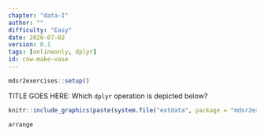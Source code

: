 ```yaml
---
chapter: "data-I"
author: ""
difficulty: "Easy"
date: 2020-07-02 
version: 0.1
tags: [onlineonly, dplyr]
id: cow-make-vase
---
```


```r
mdsr2exercises::setup()
```

TITLE GOES HERE: Which `dplyr` operation is depicted below? 

```r
knitr::include_graphics(paste(system.file("extdata", package = "mdsr2exercises"), "/dplyr-arrange.png", sep = ""))
```

<!--answer-start-->
`arrange`
<!--answer-end-->
